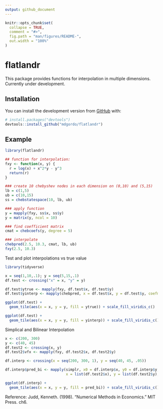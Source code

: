 ```yaml
---
output: github_document
---
```


<!-- README.md is generated from README.Rmd. Please edit that file -->

```r
knitr::opts_chunk$set(
  collapse = TRUE,
  comment = "#>",
  fig.path = "man/figures/README-",
  out.width = "100%"
)
```

# flatlandr

<!-- badges: start -->
<!-- badges: end -->

This package provides functions for interpolation in multiple dimensions. Currently under development. 

## Installation

You can install the development version from [GitHub](https://github.com/) with:

``` r
# install.packages("devtools")
devtools::install_github("mdgordo/flatlandr")
```
## Example

```r
library(flatlandr)

## function for interpolation:
fxy <- function(x, y) {
  r = log(x) + x^2*y - y^3
  return(r)
}

### create 10 chebyshev nodes in each dimension on (0,10) and (5,15)
lb = c(1,5)
ub = c(10,15)
ss = chebstatespace(10, lb, ub)

### apply function
y = mapply(fxy, ss$x, ss$y)
y = matrix(y, ncol = 10)

### find coefficient matrix
cmat = chebcoefs(y, degree = 5)

### interpolate
chebpred(2.5, 10.3, cmat, lb, ub)
fxy(2.5, 10.3)
```

Test and plot interpolations vs true value

```r
library(tidyverse)

x = seq(1,10,.1); y = seq(5,15,.1)
df.test <- crossing("x" = x, "y" = y)

df.test$ytrue <- mapply(fxy, df.test$x, df.test$y)
df.test$yinterp <- mapply(chebpred, x = df.test$x, y = df.test$y, coefmat = list(cmat), lb = list(lb), ub = list(ub))

ggplot(df.test) + 
  geom_tile(aes(x = x, y = y, fill = ytrue)) + scale_fill_viridis_c()

ggplot(df.test) + 
  geom_tile(aes(x = x, y = y, fill = yinterp)) + scale_fill_viridis_c()
```
Simplical and Bilinear Interpolation

```r
x <- c(200, 300)
y <- c(40, 45)
df.test2 <- crossing(x, y)
df.test2$vfx <- mapply(fxy, df.test2$x, df.test2$y)

df.interp <- crossing(x = seq(200, 300, 1), y = seq(40, 45, .05))

df.interp$pred_bi <- mapply(simplr, x0 = df.interp$x, y0 = df.interp$y, 
                            x = list(df.test2$x), y = list(df.test2$y), vfx = list(df.test2$vfx), method = "bilinear")

ggplot(df.interp) + 
  geom_tile(aes(x = x, y = y, fill = pred_bi)) + scale_fill_viridis_c()

```

Reference:
Judd, Kenneth. (1998). "Numerical Methods in Economics." MIT Press. ch6.
